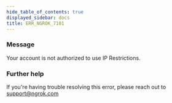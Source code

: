 ```yaml
---
hide_table_of_contents: true
displayed_sidebar: docs
title: ERR_NGROK_7101
---
```


### Message

Your account is not authorized to use IP Restrictions.

<ErrorDetails />

### Further help

If you're having trouble resolving this error, please reach out to [support@ngrok.com](mailto:support@ngrok.com?subject=Help%20with%20ERR_NGROK_7101)
